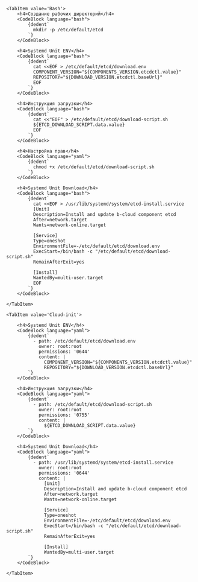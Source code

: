 



<Tabs groupId="install-type">

    <TabItem value='Bash'>
        <h4>Создание рабочих директорий</h4>
        <CodeBlock language="bash">
            {dedent`
              mkdir -p /etc/default/etcd
            `}
        </CodeBlock>

        <h4>Systemd Unit ENV</h4>
        <CodeBlock language="bash">
            {dedent`
              cat <<EOF > /etc/default/etcd/download.env
              COMPONENT_VERSION="${COMPONENTS_VERSION.etcdctl.value}"
              REPOSITORY="${DOWNLOAD_VERSION.etcdctl.baseUrl}"
              EOF
            `}
        </CodeBlock>

        <h4>Инструкция загрузки</h4>
        <CodeBlock language="bash">
            {dedent`
              cat <<"EOF" > /etc/default/etcd/download-script.sh
              ${ETCD_DOWNLOAD_SCRIPT.data.value}
              EOF
            `}
        </CodeBlock>

        <h4>Настройка прав</h4>
        <CodeBlock language="yaml">
            {dedent`
              chmod +x /etc/default/etcd/download-script.sh
            `}
        </CodeBlock>

        <h4>Systemd Unit Download</h4>
        <CodeBlock language="bash">
            {dedent`
              cat <<EOF > /usr/lib/systemd/system/etcd-install.service
              [Unit]
              Description=Install and update b-cloud component etcd
              After=network.target
              Wants=network-online.target

              [Service]
              Type=oneshot
              EnvironmentFile=-/etc/default/etcd/download.env
              ExecStart=/bin/bash -c "/etc/default/etcd/download-script.sh"
              RemainAfterExit=yes

              [Install]
              WantedBy=multi-user.target
              EOF
            `}
        </CodeBlock>

    </TabItem>

    <TabItem value='Cloud-init'>

        <h4>Systemd Unit ENV</h4>
        <CodeBlock language="yaml">
            {dedent`
              - path: /etc/default/etcd/download.env
                owner: root:root
                permissions: '0644'
                content: |
                  COMPONENT_VERSION="${COMPONENTS_VERSION.etcdctl.value}"
                  REPOSITORY="${DOWNLOAD_VERSION.etcdctl.baseUrl}"
            `}
        </CodeBlock>

        <h4>Инструкция загрузки</h4>
        <CodeBlock language="yaml">
            {dedent`
              - path: /etc/default/etcd/download-script.sh
                owner: root:root
                permissions: '0755'
                content: |
                  ${ETCD_DOWNLOAD_SCRIPT.data.value}
            `}
        </CodeBlock>

        <h4>Systemd Unit Download</h4>
        <CodeBlock language="yaml">
            {dedent`
              - path: /usr/lib/systemd/system/etcd-install.service
                owner: root:root
                permissions: '0644'
                content: |
                  [Unit]
                  Description=Install and update b-cloud component etcd
                  After=network.target
                  Wants=network-online.target

                  [Service]
                  Type=oneshot
                  EnvironmentFile=-/etc/default/etcd/download.env
                  ExecStart=/bin/bash -c "/etc/default/etcd/download-script.sh"
                  RemainAfterExit=yes

                  [Install]
                  WantedBy=multi-user.target
            `}
        </CodeBlock>

    </TabItem>

</Tabs>
